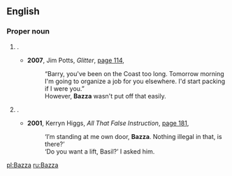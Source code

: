 {{also|bazza}}
==English==

===Proper noun===
{{en-proper noun}}

# {{label|en|British|Ireland|Australia}} {{given name|male|diminutive=Barry}}.
#* '''2007''', Jim Potts, ''Glitter'', [http://books.google.com/books?id=gTry9fsZBEUC&pg=PA114&dq=%22bazza%22+barry+-intitle:%22%22&hl=en&ei=3jOeTsG0J86HmQXQ5eiNCQ&sa=X&oi=book_result&ct=result&resnum=5&ved=0CD4Q6AEwBA#v=onepage&q=%22bazza%22%20barry%20-intitle%3A%22%22&f=false page 114],
#*: “Barry, you've been on the Coast too long. Tomorrow morning I'm going to organize a job for you elsewhere. I'd start packing if I were you.”
#*: However, '''Bazza''' wasn't put off that easily.
# {{label|en|British|Ireland|Australia}} {{given name|male|diminutive=Basil}}.
#* '''2001''', Kerryn Higgs, ''All That False Instruction'', [http://books.google.com/books?id=QS7IFWEbPgoC&pg=PA181&dq=%22bazza%22+basil+-intitle:%22%22&hl=en&ei=xTCeTpOtBq_omAXAroiGCQ&sa=X&oi=book_result&ct=result&resnum=2&ved=0CDEQ6AEwATgK#v=onepage&q=%22bazza%22%20basil%20-intitle%3A%22%22&f=false page 181],
#*: ‘I′m standing at me own door, '''Bazza'''. Nothing illegal in that, is there?’
#*: ‘Do you want a lift, Basil?’ I asked him.

[[pl:Bazza]]
[[ru:Bazza]]